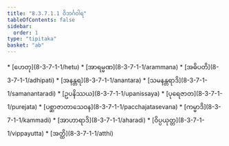 ```yaml
---
title: "8.3.7.1.1 ဝိဘင်္ဂဝါရ"
tableOfContents: false
sidebar:
  order: 1
type: "tipitaka"
basket: "ab"
---
```



<DynamicBreadcrumb />



<TableOfContents>
* [ဟေတု](8-3-7-1-1/hetu)
* [အာရမ္မဏ](8-3-7-1-1/arammana)
* [အဓိပတိ](8-3-7-1-1/adhipati)
* [အနန္တရ](8-3-7-1-1/anantara)
* [သမနန္တရာဒိ](8-3-7-1-1/samanantaradi)
* [ဥပနိဿယ](8-3-7-1-1/upanissaya)
* [ပုရေဇာတ](8-3-7-1-1/purejata)
* [ပစ္ဆာဇာတာသေဝန](8-3-7-1-1/pacchajatasevana)
* [ကမ္မာဒိ](8-3-7-1-1/kammadi)
* [အာဟာရာဒိ](8-3-7-1-1/aharadi)
* [ဝိပ္ပယုတ္တ](8-3-7-1-1/vippayutta)
* [အတ္ထိ](8-3-7-1-1/atthi)
</TableOfContents>